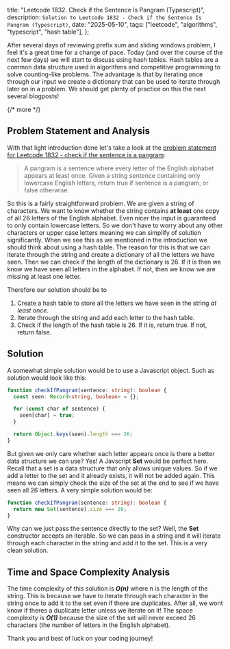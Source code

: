   title: "Leetcode 1832. Check if the Sentence Is Pangram (Typescript)",
  description: `Solution to Leetcode 1832 - Check if the Sentence Is Pangram (Typescript)`,
  date: "2025-05-10",
  tags: ["leetcode", "algorithms", "typescript", "hash table"],
};

After several days of reviewing prefix sum and sliding windows problem, I feel it's a great time for a change of pace. Today (and over the course of the next few days) we will start to discuss using hash tables. Hash tables are a common data structure used in algorithms and competitive programming to solve counting-like problems. The advantage is that by iterating once through our input we create a dictionary that can be used to iterate through later on in a problem. We should get plenty of practice on this the next several blogposts!

{/* more */}

## Problem Statement and Analysis

With that light introduction done let's take a look at the [problem statement for Leetcode 1832 - check if the sentence is a pangram](https://leetcode.com/problems/check-if-the-sentence-is-pangram/description/):

> A pangram is a sentence where every letter of the English alphabet appears at least once. Given a string sentence containing only lowercase English letters, return true if sentence is a pangram, or false otherwise.

So this is a fairly straightforward problem. We are given a string of characters. We want to know whether the string contains **at least** one copy of all 26 letters of the English alphabet. Even nicer the input is guaranteed to only contain lowercase letters. So we don't have to worry about any other characters or upper case letters meaning we can simplify of solution significantly. When we see this as we mentioned in the introduction we should think about using a hash table. The reason for this is that we can iterate through the string and create a dictionary of all the letters we have seen. Then we can check if the length of the dictionary is 26. If it is then we know we have seen all letters in the alphabet. If not, then we know we are missing at least one letter.

Therefore our solution should be to

1. Create a hash table to store all the letters we have seen in the string _at least once_.
2. Iterate through the string and add each letter to the hash table.
3. Check if the length of the hash table is 26. If it is, return true. If not, return false.

## Solution

A somewhat simple solution would be to use a Javascript object. Such as solution would look like this:

```typescript
function checkIfPangram(sentence: string): boolean {
  const seen: Record<string, boolean> = {};

  for (const char of sentence) {
    seen[char] = true;
  }

  return Object.keys(seen).length === 26;
}
```

But given we only care whether each letter appears once is there a better data structure we can use? Yes! A Javscript **Set** would be perfect here. Recall that a set is a data structure that only allows unique values. So if we add a letter to the set and it already exists, it will not be added again. This means we can simply check the size of the set at the end to see if we have seen all 26 letters. A very simple solution would be:

```typescript
function checkIfPangram(sentence: string): boolean {
  return new Set(sentence).size === 26;
}
```

Why can we just pass the sentence directly to the set? Well, the **Set** constructor accepts an iterable. So we can pass in a string and it will iterate through each character in the string and add it to the set. This is a very clean solution.

## Time and Space Complexity Analysis

The time complexity of this solution is **_O(n)_** where n is the length of the string. This is because we have to iterate through each character in the string once to add it to the set even if there are duplicates. After all, we wont know if theres a duplicate letter unless we iterate on it! The space complexity is **_O(1)_** because the size of the set will never exceed 26 characters (the number of letters in the English alphabet).

Thank you and best of luck on your coding journey!
